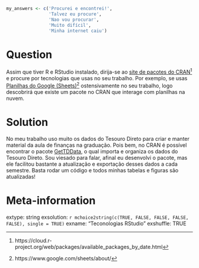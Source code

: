 ```r

my_answers <- c('Procurei e encontrei!', 
                'Talvez eu procure',
                'Nao vou procurar',
                'Muito difícil',
                'Minha internet caiu')

```

Question
========

Assim que tiver R e RStudio instalado, dirija-se ao [site de pacotes do CRAN](https://cloud.r-project.org/web/packages/available_packages_by_date.html)^[https://cloud.r-project.org/web/packages/available_packages_by_date.html] e procure por tecnologias que usas no seu trabalho. Por exemplo, se usas [Planilhas do Google (Sheets)](https://www.google.com/sheets/about/)^[https://www.google.com/sheets/about/] ostensivamente no seu trabalho, logo descobrirá que existe um pacote no CRAN que interage com planilhas na nuvem. 


Solution
================

No meu trabalho uso muito os dados do Tesouro Direto para criar e manter material da aula de finanças na graduação. Pois bem, no CRAN é possível encontrar o pacote [GetTDData](https://cloud.r-project.org/web/packages/GetTDData/index.html), o qual importa e organiza os dados do Tesouro Direto. Sou viesado para falar, afinal eu desenvolvi o pacote, mas ele facilitou bastante a atualização e exportação desses dados a cada semestre. Basta rodar um código e todos minhas tabelas e figuras são atualizadas!


Meta-information
================
extype: string
exsolution: `r mchoice2string(c(TRUE, FALSE, FALSE, FALSE, FALSE), single = TRUE)`
exname: "Teconologias RStudio"
exshuffle: TRUE

